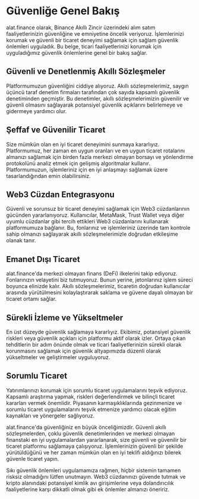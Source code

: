 # Güvenliğe Genel Bakış

alat.finance olarak, Binance Akıllı Zincir üzerindeki alım satım faaliyetlerinizin güvenliğine ve emniyetine öncelik veriyoruz. İşlemlerinizi korumak ve güvenli bir ticaret deneyimi sağlamak için sağlam güvenlik önlemleri uyguladık. Bu belge, ticari faaliyetlerinizi korumak için uyguladığımız güvenlik önlemlerine genel bir bakış sağlar.

## Güvenli ve Denetlenmiş Akıllı Sözleşmeler

Platformumuzun güvenliğini ciddiye alıyoruz. Akıllı sözleşmelerimiz, saygın üçüncü taraf denetim firmaları tarafından çok sayıda kapsamlı güvenlik denetiminden geçmiştir. Bu denetimler, akıllı sözleşmelerimizin güvenilir ve güvenli olmasını sağlayarak potansiyel güvenlik açıklarını belirlemeye ve gidermeye yardımcı olur.

## Şeffaf ve Güvenilir Ticaret

Size mümkün olan en iyi ticaret deneyimini sunmaya kararlıyız. Platformumuz, her zaman en uygun oranları ve en uygun ticaret rotalarını almanızı sağlamak için birden fazla merkezi olmayan borsayı ve yönlendirme protokolünü analiz etmek için gelişmiş algoritmalar kullanır. Platformumuzun, işlemleriniz için en iyi anlaşmayı sağlamak üzere tasarlandığından emin olabilirsiniz.

## Web3 Cüzdan Entegrasyonu

Güvenli ve sorunsuz bir ticaret deneyimi sağlamak için Web3 cüzdanlarının gücünden yararlanıyoruz. Kullanıcılar, MetaMask, Trust Wallet veya diğer uyumlu cüzdanlar gibi tercih ettikleri Web3 cüzdanlarını kullanarak platformumuza bağlanır. Bu, fonlarınız ve işlemleriniz üzerinde tam kontrole sahip olmanızı sağlayarak akıllı sözleşmelerimizle doğrudan etkileşime olanak tanır.

## Emanet Dışı Ticaret

alat.finance'da merkezi olmayan finans (DeFi) ilkelerini takip ediyoruz. Fonlarınızın velayetini biz tutmuyoruz. Bunun yerine, jetonlarınız işlem süreci boyunca elinizde kalır. Akıllı sözleşmelerimiz, ticaretin doğrudan kullanıcılar arasında yürütülmesini kolaylaştırarak saklama ve güvene dayalı olmayan bir ticaret ortamı sağlar.

## Sürekli İzleme ve Yükseltmeler

En üst düzeyde güvenlik sağlamaya kararlıyız. Ekibimiz, potansiyel güvenlik riskleri veya güvenlik açıkları için platformu aktif olarak izler. Ortaya çıkan tehditlerin bir adım önünde olmak ve ticari faaliyetlerinizin sürekli olarak korunmasını sağlamak için güvenlik altyapımızda düzenli olarak yükseltmeler ve geliştirmeler uyguluyoruz.

## Sorumlu Ticaret

Yatırımlarınızı korumak için sorumlu ticaret uygulamalarını teşvik ediyoruz. Kapsamlı araştırma yapmak, riskleri değerlendirmek ve bilinçli ticaret kararları vermek önemlidir. Piyasanın karmaşıklıklarında gezinmenize ve sorumlu ticaret uygulamalarını teşvik etmenize yardımcı olacak eğitim kaynakları ve yönergeler sağlıyoruz.

alat.finance'da güvenliğiniz en büyük önceliğimizdir. Güvenli akıllı sözleşmelerden, çoklu güvenlik denetimlerinden ve merkezi olmayan finanstaki en iyi uygulamalardan yararlanarak, size güvenli ve güvenilir bir ticaret platformu sağlamaya çalışıyoruz. İşlemlerinizin güvenli bir şekilde yürütüldüğünü ve her zaman mümkün olan en iyi teklifi aldığınızı bilerek güvenle ticaret yapın.

Sıkı güvenlik önlemleri uygulamamıza rağmen, hiçbir sistemin tamamen risksiz olmadığını lütfen unutmayın. Web3 cüzdanınızı güvende tutmak ve kripto alanındaki potansiyel kimlik avı girişimlerine veya dolandırıcılık faaliyetlerine karşı dikkatli olmak gibi ek önlemler almanızı öneririz.